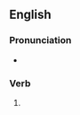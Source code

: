 ==English==

===Pronunciation===
* {{homophones|lang=en|wither}}

===Verb===
{{head|en|verb form}}

# {{en-third-person singular of|whither}}